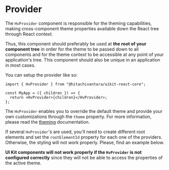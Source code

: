 
<Meta title="Guides/Provider" component={HvProvider} />

# Provider

The `HvProvider` component is responsible for the theming capabilities, making cross-component theme properties available down the React tree through React context.

Thus, this component should preferably be used at **the root of your component tree** in order for the theme to be passed down to all components and for the theme
context to be accessible at any point of your application's tree. This component should also be unique in an application in most cases.

You can setup the provider like so:

```tsx
import { HvProvider } from "@hitachivantara/uikit-react-core";

const MyApp = ({ children }) => {
  return <HvProvider>{children}</HvProvider>;
};
```

<ArgsTable of={HvProvider} />

The `HvProvider` enables you to override the default theme and provide your own customizations through the `theme` property. For more information,
please read the [theming](/docs/guides-theming-default-themes--main-ds-5) documentation.

If several `HvProvider`'s are used, you'll need to create different root elements and set the `rootElementId` property for each one of the providers.
Otherwise, the styling will not work properly. Please, find an example below.

<Canvas>
  <Story name="Main">
    <div
      style={{
        display: "flex",
        flexDirection: "row",
        justifyContent: "start",
        alignItems: "center",
        gap: "20px",
      }}
    >
      <div id="hv-root-ds5-dawn-docs-provider">
        <HvProvider
          rootElementId="hv-root-ds5-dawn-docs-provider"
          theme={{ baseTheme: "ds5", baseColorMode: "dawn" }}
        >
          <HvCheckBox label="DS5 Dawn" />
        </HvProvider>
      </div>
      <div id="hv-root-ds5-wicked-docs-provider">
        <HvProvider
          rootElementId="hv-root-ds5-wicked-docs-provider"
          theme={{ baseTheme: "ds5", baseColorMode: "wicked" }}
        >
          <HvCheckBox label="DS5 Wicked" />
        </HvProvider>
      </div>
      <div id="hv-root-ds3-dawn-docs-provider">
        <HvProvider
          rootElementId="hv-root-ds3-dawn-docs-provider"
          theme={{ baseTheme: "ds3", baseColorMode: "dawn" }}
        >
          <HvCheckBox label="DS3 Dawn" />
        </HvProvider>
      </div>
      <div id="hv-root-ds3-wicked-docs-provider">
        <HvProvider
          rootElementId="hv-root-ds3-wicked-docs-provider"
          theme={{ baseTheme: "ds3", baseColorMode: "wicked" }}
        >
          <HvCheckBox label="DS3 Wicked" />
        </HvProvider>
      </div>
    </div>
  </Story>
</Canvas>

**UI Kit components will not work properly if the `HvProvider` is not configured correctly** since they will not be able to access the properties of the active theme.
